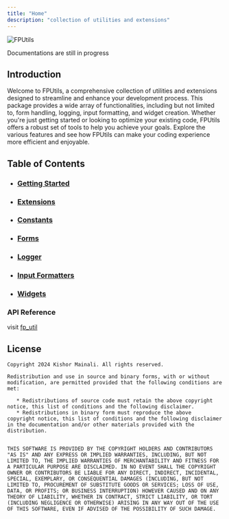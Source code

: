 ```yaml
---
title: "Home"
description: "collection of utilities and extensions"
---
```


<Image
  src="assets/full_logo.png"
  alt="FPUtils"
  zoom={false}
  caption="collection of utilities and extensions"
/>

<Info>Documentations are still in progress</Info>

## Introduction

Welcome to FPUtils, a comprehensive collection of utilities and extensions designed to
streamline and enhance your development process.
This package provides a wide array of functionalities, including but not limited to,
form handling, logging, input formatting,
and widget creation. Whether you're just getting started or looking to optimize your existing code,
FPUtils offers a robust set of tools to help you achieve your goals.
Explore the various features and see how FPUtils can make your coding experience more efficient and enjoyable.

## Table of Contents

  - ### [Getting Started](/getting-started)
  - ### [Extensions](/extensions/context)
  - ### [Constants](/constants)
  - ### [Forms](/forms)
  - ### [Logger](/logger)
  - ### [Input Formatters](/input-formatters)
  - ### [Widgets](/widgets/column)


### API Reference
visit [fp_util](https://pub.dev/documentation/fp_util/latest/)


## License
```text
Copyright 2024 Kishor Mainali. All rights reserved.

Redistribution and use in source and binary forms, with or without
modification, are permitted provided that the following conditions are
met:

   * Redistributions of source code must retain the above copyright
notice, this list of conditions and the following disclaimer.
   * Redistributions in binary form must reproduce the above
copyright notice, this list of conditions and the following disclaimer
in the documentation and/or other materials provided with the
distribution.


THIS SOFTWARE IS PROVIDED BY THE COPYRIGHT HOLDERS AND CONTRIBUTORS
"AS IS" AND ANY EXPRESS OR IMPLIED WARRANTIES, INCLUDING, BUT NOT
LIMITED TO, THE IMPLIED WARRANTIES OF MERCHANTABILITY AND FITNESS FOR
A PARTICULAR PURPOSE ARE DISCLAIMED. IN NO EVENT SHALL THE COPYRIGHT
OWNER OR CONTRIBUTORS BE LIABLE FOR ANY DIRECT, INDIRECT, INCIDENTAL,
SPECIAL, EXEMPLARY, OR CONSEQUENTIAL DAMAGES (INCLUDING, BUT NOT
LIMITED TO, PROCUREMENT OF SUBSTITUTE GOODS OR SERVICES; LOSS OF USE,
DATA, OR PROFITS; OR BUSINESS INTERRUPTION) HOWEVER CAUSED AND ON ANY
THEORY OF LIABILITY, WHETHER IN CONTRACT, STRICT LIABILITY, OR TORT
(INCLUDING NEGLIGENCE OR OTHERWISE) ARISING IN ANY WAY OUT OF THE USE
OF THIS SOFTWARE, EVEN IF ADVISED OF THE POSSIBILITY OF SUCH DAMAGE.
```